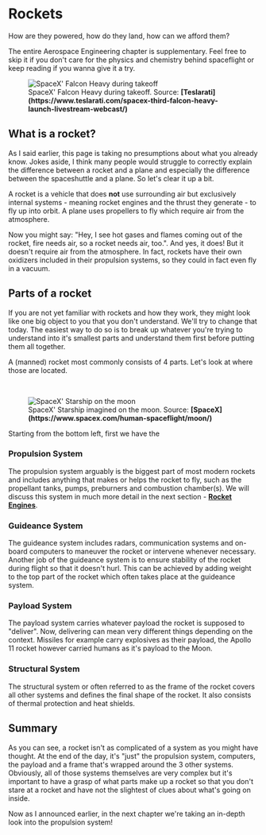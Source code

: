 
# Rockets 
How are they powered, how do they land, how can we afford them? 

<ReadingTime />

<Callout type="info" emoji="ℹ️">
  The entire Aerospace Engineering chapter is supplementary. Feel free to skip it if you don't care for the physics and chemistry behind spaceflight or keep reading if you wanna give it a try.
</Callout>

<br />
<figure>
<Image src={require(".//../../../../resources/images/falconheavy.jpg")} alt="SpaceX' Falcon Heavy during takeoff" />
<figcaption style={{ color: "rgb(156, 156, 156)", fontSize: "14px", marginTop: "2px" }}>SpaceX' Falcon Heavy during takeoff. Source: <strong>[Teslarati](https://www.teslarati.com/spacex-third-falcon-heavy-launch-livestream-webcast/)</strong></figcaption>
</figure>

## What is a rocket?
As I said earlier, this page is taking no presumptions about what you already know. Jokes aside, I think many people would struggle to correctly explain the
difference between a rocket and a plane and especially the difference between the spaceshuttle and a plane. So let's clear it up a bit.

A rocket is a vehicle that does <strong>not</strong> use surrounding air but exclusively internal systems - meaning rocket engines and the thrust they generate - to fly up into orbit. A plane uses propellers to fly which require air from the atmosphere. 

Now you might say: "Hey, I see hot gases and flames coming out of the rocket, fire needs air, so a rocket needs air, too.". And yes, it does! But it doesn't require air from the atmosphere. In fact, rockets have their own oxidizers included in their propulsion systems, so they could in fact even fly in a vacuum.

## Parts of a rocket
If you are not yet familiar with rockets and how they work, they might look like one big object to you that you don't understand. We'll try to change that today. The easiest way to do so is to break up whatever you're trying to understand into it's smallest parts and understand them first before putting them all together.

A (manned) rocket most commonly consists of 4 parts. Let's look at where those are located.

<br />
<figure>
<Image src={require(".//../../../../resources/images/starship1.jpg")} alt="SpaceX' Starship on the moon " />
<figcaption style={{ color: "rgb(156, 156, 156)", fontSize: "14px", marginTop: "2px" }}>SpaceX' Starship imagined on the moon. Source: <strong>[SpaceX](https://www.spacex.com/human-spaceflight/moon/)</strong></figcaption>
</figure>

Starting from the bottom left, first we have the

### Propulsion System
The propulsion system arguably is the biggest part of most modern rockets and includes anything that makes or helps the rocket to fly, such as the propellant tanks, pumps, preburners and combustion chamber(s). We will discuss this system in much more detail in the next section - <strong>[Rocket Engines](https://www.beyondearth.gg/aerospace_engineering/rockets/engines)</strong>.

### Guideance System
The guideance system includes radars, communication systems and on-board computers to maneuver the rocket or intervene whenever necessary. Another job of the guideance system is to ensure stability of the rocket during flight so that it doesn't hurl. This can be achieved by adding weight to the top part of the rocket which often takes place at the guideance system.

### Payload System
The payload system carries whatever payload the rocket is supposed to "deliver". Now, delivering can mean very different things depending on the context. Missiles for example carry explosives as their payload, the Apollo 11 rocket however carried humans as it's payload to the Moon.

### Structural System
The structural system or often referred to as the frame of the rocket covers all other systems and defines the final shape of the rocket. It also consists of thermal protection and heat shields. 


## Summary
As you can see, a rocket isn't as complicated of a system as you might have thought. At the end of the day, it's "just" the propulsion system, computers, the payload and a frame that's wrapped around the 3 other systems. Obviously, all of those systems themselves are very complex but it's important to have a grasp of what parts make up a rocket so that you don't stare at a rocket and have not the slightest of clues about what's going on inside.

Now as I announced earlier, in the next chapter we're taking an in-depth look into the propulsion system!

<SaveArticleSection article="rocket-basics"/>

<Analytics />